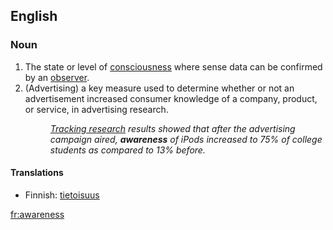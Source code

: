 ==English==
===Noun===
#The state or level of [[consciousness]] where sense data can be confirmed by an [[observer]].
#(Advertising) a key measure used to determine whether or not an advertisement increased consumer knowledge of a company, product, or service, in advertising research.
#: ''[[continuous advertising tracking|Tracking research]] results showed that after the advertising campaign aired, '''awareness''' of iPods increased to 75% of college students as compared to 13% before.''

====Translations====
*Finnish: [[tietoisuus]]

[[fr:awareness]]